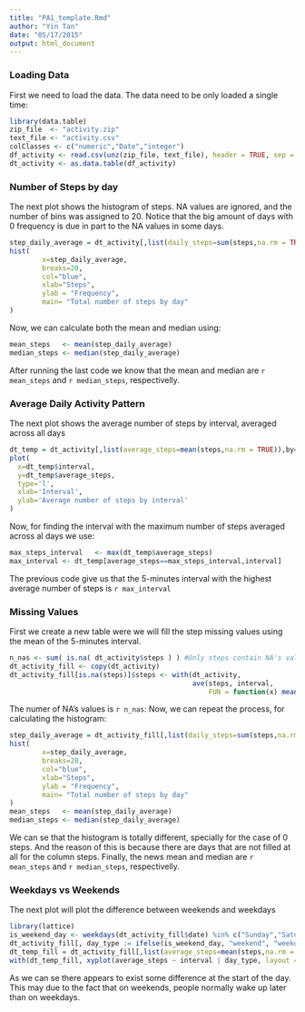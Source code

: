 ```yaml
---
title: "PA1_template.Rmd"
author: "Yin Tan"
date: "05/17/2015"
output: html_document
---
```


### Loading Data

First we need to load the data. The data need to be only loaded a single time:

```r
library(data.table)
zip_file  <- "activity.zip"
text_file <- "activity.csv"
colClasses <- c("numeric","Date","integer") 
df_activity <- read.csv(unz(zip_file, text_file), header = TRUE, sep = ",", colClasses=colClasses,na.strings="NA")
dt_activity <- as.data.table(df_activity)
```

### Number of Steps by day

The next plot shows the histogram of steps. NA values are ignored, and the number of bins was assigned to 20. Notice that the big amount of days with 0 frequency is due in part to the NA values in some days.

```r
step_daily_average = dt_activity[,list(daily_steps=sum(steps,na.rm = TRUE)),by=date]$daily_steps
hist(
        x=step_daily_average, 
        breaks=20,
        col="blue",
        xlab="Steps",
        ylab = "Frequency",
        main= "Total number of steps by day"     
)
```

Now, we can calculate both the mean and median using:

```r
mean_steps   <- mean(step_daily_average)
median_steps <- median(step_daily_average)
```

After running the last code we know that the mean and median are `r mean_steps` and `r median_steps`, respectivelly.

### Average Daily Activity Pattern
The next plot shows the average number of steps by interval, averaged across all days
```r
dt_temp = dt_activity[,list(average_steps=mean(steps,na.rm = TRUE)),by=interval]
plot(
  x=dt_temp$interval,
  y=dt_temp$average_steps,
  type='l',
  xlab='Interval',
  ylab='Average number of steps by interval'
)
```

Now, for finding the interval with the maximum number of steps averaged across al days we use:
```r
max_steps_interval   <- max(dt_temp$average_steps)
max_interval <- dt_temp[average_steps==max_steps_interval,interval]
```

The previous code give us that the 5-minutes interval with the highest average number of steps is `r max_interval`

### Missing Values

First we create a new table were we will fill the step missing values using the mean of the 5-minutes interval.

```r
n_nas <- sum( is.na( dt_activity$steps ) ) #Only steps contain NA's values
dt_activity_fill <- copy(dt_activity)
dt_activity_fill[is.na(steps)]$steps <- with(dt_activity, 
                                             ave(steps, interval, 
                                                 FUN = function(x) mean(x, na.rm = TRUE)))[is.na(dt_activity_fill$steps)]
```

The numer of NA's values is `r n_nas`: Now, we can repeat the process, for calculating the histogram:

```r
step_daily_average = dt_activity_fill[,list(daily_steps=sum(steps,na.rm = TRUE)),by=date]$daily_steps
hist(
        x=step_daily_average, 
        breaks=20,
        col="blue",
        xlab="Steps",
        ylab = "Frequency",
        main= "Total number of steps by day"     
)
mean_steps   <- mean(step_daily_average)
median_steps <- median(step_daily_average)
```

We can se that the histogram is totally different, specially for the case of 0 steps. And the reason of this is because there are days
that are not filled at all for the column steps. Finally, the news mean and median are `r mean_steps` and `r median_steps`, respectivelly.

### Weekdays vs Weekends

The next plot will plot the difference between weekends and weekdays

```r
library(lattice) 
is_weekend_day <- weekdays(dt_activity_fill$date) %in% c("Sunday","Saturday")
dt_activity_fill[, day_type := ifelse(is_weekend_day, "weekend", "weekday")]
dt_temp_fill = dt_activity_fill[,list(average_steps=mean(steps,na.rm = TRUE)),by=list(interval,day_type)]
with(dt_temp_fill, xyplot(average_steps ~ interval | day_type, layout = c(1, 2), type='l',xlab='Interval',ylab="Number of steps"))
```

As we can se there appears to exist some difference at the start of the day. This may due to the fact that on weekends, people normally
wake up later than on weekdays.
